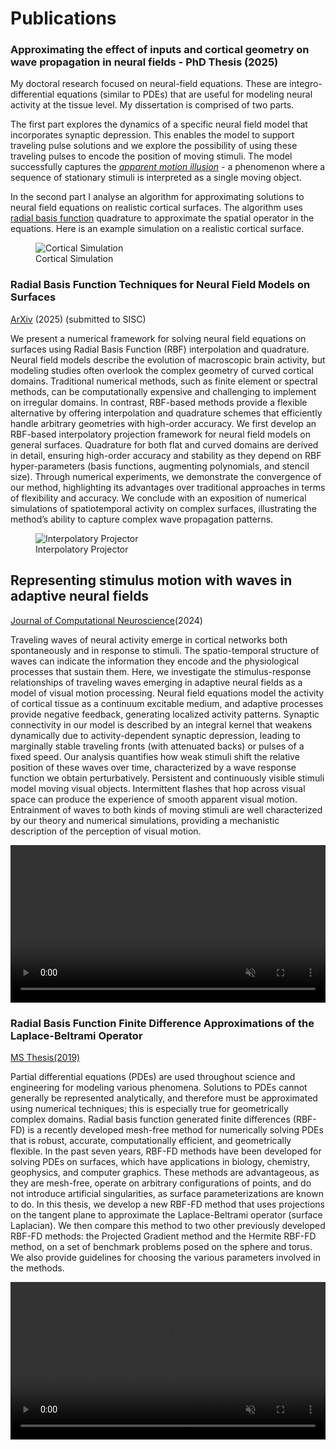 # Publications

### Approximating the effect of inputs and cortical geometry on wave propagation in neural fields - PhD Thesis (2025)

My doctoral research focused on neural-field equations. These are
integro-differential equations (similar to PDEs) that are useful for modeling
neural activity at the tissue level.
My dissertation is comprised of two parts.

The first part explores the dynamics of a specific neural field model
that incorporates synaptic depression. This enables the model to support
traveling pulse solutions and we explore the possibility of using these
traveling pulses to encode the position of moving stimuli.
The model successfully captures the *[apparent motion illusion](https://en.wikipedia.org/wiki/Illusory_motion)* - 
a phenomenon where a sequence of stationary stimuli is interpreted
as a single moving object.

In the second part I analyse an algorithm for approximating solutions
to neural field equations on realistic cortical surfaces.
The algorithm uses [radial basis function](https://en.wikipedia.org/wiki/Radial_basis_function_interpolation) quadrature to approximate
the spatial operator in the equations. Here is an example simulation
on a realistic cortical surface.

![Cortical Simulation](https://raw.githubusercontent.com/shawsa/neural-fields-rbf/main/readme_images/cortex_figure.png)

### Radial Basis Function Techniques for Neural Field Models on Surfaces
[ArXiv](https://arxiv.org/abs/2504.13379) (2025) (submitted to SISC)

We present a numerical framework for solving neural field equations on surfaces
using Radial Basis Function (RBF) interpolation and quadrature. Neural field
models describe the evolution of macroscopic brain activity, but modeling studies
often overlook the complex geometry of curved cortical domains. Traditional
numerical methods, such as finite element or spectral methods, can be
computationally expensive and challenging to implement on irregular domains.
In contrast, RBF-based methods provide a flexible alternative by offering
interpolation and quadrature schemes that efficiently handle arbitrary
geometries with high-order accuracy. We first develop an RBF-based interpolatory
projection framework for neural field models on general surfaces. Quadrature for
both flat and curved domains are derived in detail, ensuring high-order accuracy
and stability as they depend on RBF hyper-parameters (basis functions, augmenting
polynomials, and stencil size). Through numerical experiments, we demonstrate
the convergence of our method, highlighting its advantages over traditional
approaches in terms of flexibility and accuracy. We conclude with an exposition
of numerical simulations of spatiotemporal activity on complex surfaces,
illustrating the method's ability to capture complex wave propagation patterns.

![Interpolatory Projector](https://raw.githubusercontent.com/shawsa/shawsa.github.io/refs/heads/master/_old-cns/presentations/20250509_defense/media/presentation_projection_interp.gif)

## Representing stimulus motion with waves in adaptive neural fields
[Journal of Computational Neuroscience](https://link.springer.com/article/10.1007/s10827-024-00869-z)(2024)

Traveling waves of neural activity emerge in cortical networks both spontaneously
and in response to stimuli. The spatio-temporal structure of waves can indicate
the information they encode and the physiological processes that sustain them.
Here, we investigate the stimulus-response relationships of traveling waves
emerging in adaptive neural fields as a model of visual motion processing.
Neural field equations model the activity of cortical tissue as a continuum
excitable medium, and adaptive processes provide negative feedback, generating
localized activity patterns. Synaptic connectivity in our model is described by
an integral kernel that weakens dynamically due to activity-dependent synaptic
depression, leading to marginally stable traveling fronts (with attenuated backs)
or pulses of a fixed speed. Our analysis quantifies how weak stimuli shift the
relative position of these waves over time, characterized by a wave response
function we obtain perturbatively. Persistent and continuously visible stimuli
model moving visual objects. Intermittent flashes that hop across visual space
can produce the experience of smooth apparent visual motion. Entrainment of
waves to both kinds of moving stimuli are well characterized by our theory and
numerical simulations, providing a mechanistic description of the perception of
visual motion.

<video controls loop muted autoplay width="100%">
	<source src="_old-cns/presentations/20250509_defense/media/entrainment_demo.mp4"
	 type="video/mp4"/>
</video>

### Radial Basis Function Finite Difference Approximations of the Laplace-Beltrami Operator
[MS Thesis(2019)](https://scholarworks.boisestate.edu/td/1587/)

Partial differential equations (PDEs) are used throughout science and engineering
for modeling various phenomena. Solutions to PDEs cannot generally be represented
analytically, and therefore must be approximated using numerical techniques; this
is especially true for geometrically complex domains. Radial basis function
generated finite differences (RBF-FD) is a recently developed mesh-free method
for numerically solving PDEs that is robust, accurate, computationally efficient,
and geometrically flexible. In the past seven years, RBF-FD methods have been
developed for solving PDEs on surfaces, which have applications in biology,
chemistry, geophysics, and computer graphics. These methods are advantageous,
as they are mesh-free, operate on arbitrary configurations of points, and do not
introduce artificial singularities, as surface parameterizations are known to do.
In this thesis, we develop a new RBF-FD method that uses projections on the
tangent plane to approximate the Laplace-Beltrami operator (surface Laplacian).
We then compare this method to two other previously developed RBF-FD methods:
the Projected Gradient method and the Hermite RBF-FD method, on a set of benchmark
problems posed on the sphere and torus. We also provide guidelines for choosing
the various parameters involved in the methods.

<video controls loop muted autoplay width="100%">
	<source src="_old-cns/presentations/20250509_defense/media/bunny_spots.mp4"
	 type="video/mp4"/>
</video>

